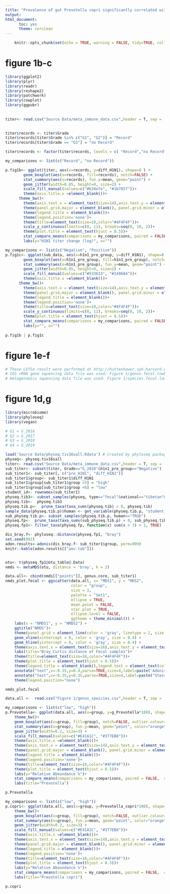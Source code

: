 ```yaml
---
title: "Prevalence of gut Prevotella copri significantly correlated with TIV-specific antibody production"
output: 
html_document:
      toc: yes
      theme: cerulean
---
```


          
```r
	knitr::opts_chunk$set(echo = TRUE, warning = FALSE, tidy=TRUE, collapse=TRUE)
```


# figure 1b-c

```r
library(ggplot2)
library(plyr)
library(readr)
library(reshape2)
library(patchwork)
library(cowplot)
library(ggpubr) 
	
	
titer<- read.csv("Source Data/meta_immune_data.csv",header = T, sep = ',', row.names = 1)
	

titer$records <- titer$Grade
titer$records[titer$Grade %in% c("G1", "G2")] = "Record"
titer$records[titer$Grade == "G3"] = "no Record"

titer$records <- factor(titer$records, levels = c( "Record","no Record"), ordered=TRUE)

my_comparisons <- list(c("Record", "no Record"))

p.fig1b<- ggplot(titer, aes(x=records, y=diff_H1N1), shape=8 ) +
	    geom_boxplot(aes(x=records, fill=records), notch=FALSE) +
	    stat_summary(aes(x=records), fun.y=mean, geom="point") +
	    geom_jitter(width=0.05, height=0, size=2) +
	    scale_fill_manual(values=c("#b34e7e", "#1b7837"))+
	    theme(axis.title.x =element_blank())+
      theme_bw()+
	    theme(axis.text.x = element_text(size=14),axis.text.y = element_text(size=14)) + 
	    theme(panel.grid.major = element_blank(), panel.grid.minor = element_blank()) + 
	    theme(legend.title = element_blank())+ 
	    theme(legend.position='none')+
	    theme(title=element_text(size=18,color="#4F4F4F"))+
	    scale_y_continuous(limits=c(0, 11), breaks=seq(0, 10, 2))+
	    theme(plot.title = element_text(hjust = 0.5))+
	    stat_compare_means(comparisons = my_comparisons, paired = FALSE, label = "p.signif", color="black", size=6)+
	    labs(y="H1N1 titer change (log)", x="")

my_comparisons <- list(c("Negative", "Positive"))
p.fig1c<- ggplot(sub_data, aes(x=h1n1_pre_group, y=diff_H1N1), shape=8 ) +
	    geom_boxplot(aes(x=h1n1_pre_group, fill=h1n1_pre_group), notch=FALSE) +
	    stat_summary(aes(x=h1n1_pre_group), fun.y=mean, geom="point") +
	    geom_jitter(width=0.05, height=0, size=2) +
	    scale_fill_manual(values=c("#533633", "#149684"))+
	    theme(axis.title.x =element_blank())+
      theme_bw()+
	    theme(axis.text.x = element_text(size=14),axis.text.y = element_text(size=14)) + 
	    theme(panel.grid.major = element_blank(), panel.grid.minor = element_blank()) + 
	    theme(legend.title = element_blank())+ 
	    theme(legend.position='none')+
	    theme(title=element_text(size=18,color="#4F4F4F"))+
	    scale_y_continuous(limits=c(0, 11), breaks=seq(0, 10, 2))+
	    theme(plot.title = element_text(hjust = 0.5))+
	    stat_compare_means(comparisons = my_comparisons, paired = FALSE, label = "p.signif", color="black", size=6)+
	    labs(y="", x="")
	    
p.fig1b | p.fig1c 

```

# figure 1e-f 

```r
# These LEfSe result were performed at http://huttenhower.sph.harvard.edu/galaxy/
# 16S rRNA gene squencing data file was used: Figure 1/genus.fecal.lowhigh.txt, LDA cut off > 2.5
# metagenomics squencing data file was used: Figure 1/species.fecal.lowhigh.txt, LDA cut off > 2.5

```

# figure 1d,g

```r
library(microbiome)
library(phyloseq)
library(vegan)

# G1 = G_2016
# G2 = G_2017
# G3 = G_2018
# G4 = G_2019

load('Source Data/physeq.tiv16sall.Rdata') # Created by phyloseq package
physeq<- physeq.tiv16sall
titer<- read.csv("Source Data/meta_immune_data.csv",header = T, sep = ',',row.names = 1)
sub_titer<- subset(titer, Grade=="G_2018"&h1n1_pre_group=="Negative")
sub_titer1<- sub_titer[, c("pre_H1N1", "diff_H1N1")]
sub_titer1$group<- sub_titer1$diff_H1N1
sub_titer1$group[sub_titer1$group >5] = "high"
sub_titer1$group[sub_titer1$group <6] = "low"
student_id<- rownames(sub_titer1)
physeq.tib3<- subset_samples(physeq, type=="fecal"&national=="tibetan"& grade=="grade_18"&stage=="stage1")
physeq.tib<-  physeq.tib3
physeq.tib.p<-  prune_taxa(taxa_sums(physeq.tib) > 0, physeq.tib)
sample_data(physeq.tib.p)$human <- get_variable(physeq.tib.p, "student_id") %in% student_id
sub_physeq.tib.p<- subset_samples(physeq.tib.p, human=="TRUE")
physeq.fp<-  prune_taxa(taxa_sums(sub_physeq.tib.p) > 0, sub_physeq.tib.p)
physeq.fp1<- filter_taxa(physeq.fp, function(x) sum(x > 3) > 1, TRUE)

dis_bray.f<- phyloseq::distance(physeq.fp1, "bray")
set.seed(002)
adon.results<-adonis(dis_bray.f~ sub_titer1$group, perm=999)
knitr::kable(adon.results[["aov.tab"]])


otu<- t(physeq.fp1@otu_table@.Data)
nmds <- metaMDS(otu, distance = 'bray', k = 2)

data.all<- cbind(nmds[["points"]], genus.core, sub_titer1)
nmds_plot.fecal <- ggscatter(data.all, x= "MDS1", y = "MDS2", 
                             color = "group", 
                             size = 3,
                             palette = "Set1", 
                             ellipse = TRUE, 
                             mean.point = FALSE, 
                             star.plot = TRUE, 
                             ellipse.level = FALSE,  
                             ggtheme = theme_minimal()) +
    labs(x = "NMDS1", y = "NMDS2") +
    ggtitle("NMDS")+
    theme(panel.grid = element_line(color = 'gray', linetype = 2, size = 0.1), panel.background = element_rect(color = 'black', fill = 'transparent'), legend.key = element_rect(fill = 'transparent')) + 
    geom_vline(xintercept = 0, color = 'gray', size = 0.4) + 
    geom_hline(yintercept = 0, color = 'gray', size = 0.4) + 
    theme(axis.text.x = element_text(size=16),axis.text.y = element_text(size=16)) + 
    labs(title="Bray_Curtis distance of Fecal samples")+
    theme(title=element_text(size=16,color="#4F4F4F"))+
    theme(plot.title = element_text(hjust = 0.5))+ 
    theme(legend.title = element_blank(),legend.text = element_text(colour="#4F4F4F", size = 14))+
    annotate("text",x=-0.35,y=0.4,parse=TRUE,size=4,label=paste('Adonis-P:',adon.results$aov.tab$`Pr(>F)`[1]),family="serif",fontface="italic",colour="black")+
    annotate("text",x=-0.35,y=0.35,parse=TRUE,size=4,label=paste("Stess: ", nmds[["stress"]]),family="serif",fontface="italic",colour="black")+
    theme(legend.position="none")

nmds_plot.fecal

data.all <-  read.csv("Figure 1/genus_speicies.csv",header = T, sep = ',',row.names = 1)

my_comparisons <- list(c("low", "high"))
p.Prevotella<- ggplot(data.all, aes(x=group, y=g_Prevotella*100), shape=8 ) +
    theme_bw()+ 
    geom_boxplot(aes(x=group, fill=group), notch=FALSE, outlier.colour="grey") +
    stat_summary(aes(x=group), fun.y=mean, geom="point", color="orange") +
    geom_jitter(width=0.2, size=3) +
    scale_fill_manual(values=c("#E41A1C", "#377EB8"))+
    theme(axis.title.x =element_blank())+ 
    theme(axis.text.x = element_text(size=14),axis.text.y = element_text(size=14)) +
    theme(panel.grid.major = element_blank(), panel.grid.minor = element_blank()) +
    theme(legend.title = element_blank())+ 
    theme(legend.position='none')+
    theme(title=element_text(size=18,color="#4F4F4F"))+
    theme(plot.title = element_text(hjust = 0.5))+
    labs(y="Relative Aboundance %")+
    stat_compare_means(comparisons = my_comparisons, paired = FALSE,  color="red")+
    labs(title="Prevotella")

p.Prevotella 

my_comparisons <- list(c("low", "high"))
p.copri<- ggplot(data.all, aes(x=group, y=Prevotella_copri*100), shape=8 ) +
    theme_bw()+ 
    geom_boxplot(aes(x=group, fill=group), notch=FALSE, outlier.colour="grey") +
    stat_summary(aes(x=group), fun.y=mean, geom="point", color="orange") +
    geom_jitter(width=0.2, size=3) +
    scale_fill_manual(values=c("#E41A1C", "#377EB8"))+
    theme(axis.title.x =element_blank())+ 
    theme(axis.text.x = element_text(size=14),axis.text.y = element_text(size=14)) +
    theme(panel.grid.major = element_blank(), panel.grid.minor = element_blank()) + 
    theme(legend.title = element_blank())+ 
    theme(legend.position='none')+
    theme(title=element_text(size=18,color="#4F4F4F"))+
    theme(plot.title = element_text(hjust = 0.5))+
    labs(y="Relative Aboundance %")+
    stat_compare_means(comparisons = my_comparisons, paired = FALSE,  color="red")+
    labs(title="Prevotella copri")

p.copri

```


